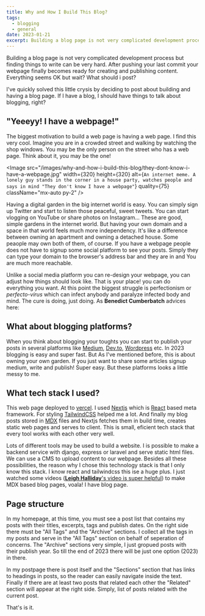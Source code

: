```yaml
---
title: Why and How I Build This Blog?
tags:
  - blogging
  - general
date: 2023-01-21
excerpt: Building a blog page is not very complicated development process but finding things to write can be very hard.
---
```


Building a blog page is not very complicated development process but finding things to write can be very hard. After pushing your last commit your webpage finally becomes ready for creating and publishing content. Everything seems OK but wait? What should i post?

I've quickly solved this little crysis by deciding to post about building and having a blog page. If I have a blog, I should have things to talk about blogging, right?

## "Yeeeyy! I have a webpage!"

The biggest motivation to build a web page is having a web page. I find this very cool. Imagine you are in a crowded street and walking by watching the shop windows.
You may be the only person on the street who has a web page. Think about it, you may be the one!

<Image
  src="/images/why-and-how-i-build-this-blog/they-dont-know-i-have-a-webpage.jpg"
  width={320}
  height={320}
  alt={`An internet meme. A lonely guy stands in the corner in a house party, watches people and says in mind "They don't know I have a webpage"`}
  quality={75}
  className="mx-auto py-2"
/>

Having a digital garden in the big internet world is easy. You can simply sign up Twitter and start to listen those peaceful, sweet tweets. You can start vlogging on YouTube or share photos on Instagram... These are good, simple gardens in the internet world. But having your own domain and a space in that world feels much more independency. It's like a difference between owning an apartment and owning a detached house. Some peaople may own both of them, of course. If you have a webpage people does not have to signup some social platform to see your posts. Simply they can type your domain to the browser's address bar and they are in and You are much more reachable.

Unlike a social media platform you can re-design your webpage, you can adjust how things should look like. That is your place! you can do everything you want. At this point the biggest struggle is perfectionism or _perfecto-virus_ which can infect anybody and paralyze infected body and mind. The cure is doing, just doing. As **Benedict Cumberbatch** advices here:

<YouTube id="U1NtMRguvno" className="" />

## What about blogging platforms?

When you think about blogging your toughts you can start to publish your posts in several platforms like [Medium](https://medium.com), [Dev.to](https://dev.to), [Wordpress](https://wordpress.org) etc. In 2023 blogging is easy and super fast. But As I've mentioned before, this is about owning your own garden. If you just want to share some articles signup medium, write and publish! Super easy. But these platforms looks a little messy to me.

## What tech stack I used?

This web page deployed to [vercel](https://vercel.com). I used [Nextjs](https://nextjs.org) which is [React](https://reactjs.org) based meta framework. For styling [TailwindCSS](https://tailwindcss.com) helped me a lot. And finally my blog posts stored in [MDX](https://mdxjs.com/) files and Nextjs fetches them in build time, creates static web pages and serves to client. This is small, eficient tech stack that every tool works with each other very well.

Lots of different tools may be used to build a website. I is possible to make a backend service with django, express or laravel and serve static html files. We can use a CMS to upload content to our webpage. Besides all these possibilities, the reason why I chose this technology stack is that I only know this stack. I know react and tailwindcss this ise a huge plus. I just watched some videos ([**Leigh Halliday**'s video is super helpful](https://www.youtube.com/watch?v=J_0SBJMxmcw)) to make MDX based blog pages, voala! I have blog page.

## Page structure

In my homepage, at this time, you must see a post list that contains my posts with their titles, excerpts, tags and publish dates. On the right side there must be "All Tags" and the "Archive" sections. I collect all the tags in my posts and serve in the "All Tags" section on behalf of seperation of concerns. The "Archive" sections very simple, I just gropued posts with their publish year. So till the end of 2023 there will be just one option (2023) in there.

In my postpage there is post itself and the "Sections" section that has links to headings in posts, so the reader can easily navigate inside the text. Finally if there are at least two posts that related each other the "Related" section will appear at the right side. Simply, list of posts related with the current post.

That's is it.
